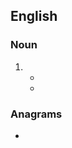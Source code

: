 ==English==

===Noun===
{{en-noun|-}}

# {{alternative spelling of|yarrum|lang=en}}
#* {{quote-book
|year=1612
|first=Thomas|last=Dekker|authorlink=Thomas Dekker (writer)
|chapter=A Canting Song
|title=Lanthorne and Candle-light
|url=http://quod.lib.umich.edu/e/eebo/A20047.0001.001/1:4.1.4?rgn=div3;submit=Go;subview=detail;type=simple;view=fulltext;q1=yarum
|passage=The Ruffin cly the nab of the Harman beck, / If we mawnd Pannam, lap, or Ruff pecke, / Or poplars of '''yarum''': he cuts, bing to the Ruffmans, / Or els he sweares by the light-mans,
}}
#* {{seemoreCites|yarrum|lang=en}}

===Anagrams===
* {{anagrams|en|Maury}}